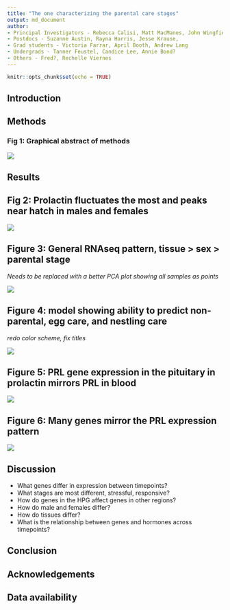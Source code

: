 ```yaml
---
title: "The one characterizing the parental care stages"
output: md_document
author:
- Principal Investigators - Rebecca Calisi, Matt MacManes, John Wingfield
- Postdocs - Suzanne Austin, Rayna Harris, Jesse Krause, 
- Grad students - Victoria Farrar, April Booth, Andrew Lang
- Undergrads - Tanner Feustel, Candice Lee, Annie Bond?
- Others - Fred?, Rechelle Viernes
---
```


```r
knitr::opts_chunk$set(echo = TRUE)
```

## Introduction


## Methods

### Fig 1: Graphical abstract of methods

![](../figures/images/timeline_timeline.png)


## Results

## Fig 2: Prolactin fluctuates the most and peaks near hatch in males and females


![](../figures/hormones/characterization-1.png)



## Figure 3: General RNAseq pattern, tissue > sex > parental stage

_Needs to be replaced with a better PCA plot showing all samples as points_

![](../figures/limma/plotMDS-colored-1.png)

## Figure 4: model showing ability to predict non-parental, egg care, and nestling care

_redo color scheme, fix titles_


![](../figures/characterization/DoveParentsRNAseq_model2.png)

## Figure 5: PRL gene expression in the pituitary in prolactin mirrors PRL in blood

![](../figures/characterization/prolactin-1.png)


## Figure 6: Many genes mirror the PRL expression pattern

![](../figures/sexes/wgcna2-1.png)

## Discussion 

- What genes differ in expression between timepoints?
- What stages are most different, stressful, responsive?
- How do genes in the HPG affect genes in other regions?
- How do male and females differ?
- How do tissues differ?
- What is the relationship between genes and hormones across timepoints?

## Conclusion

## Acknowledgements

## Data availability